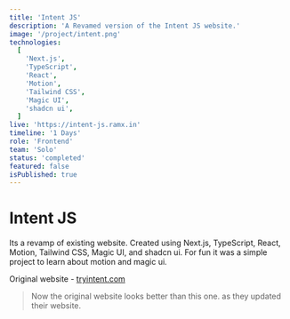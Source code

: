 ```yaml
---
title: 'Intent JS'
description: 'A Revamed version of the Intent JS website.'
image: '/project/intent.png'
technologies:
  [
    'Next.js',
    'TypeScript',
    'React',
    'Motion',
    'Tailwind CSS',
    'Magic UI',
    'shadcn ui',
  ]
live: 'https://intent-js.ramx.in'
timeline: '1 Days'
role: 'Frontend'
team: 'Solo'
status: 'completed'
featured: false
isPublished: true
---
```


# Intent JS

Its a revamp of existing website. Created using Next.js, TypeScript, React, Motion, Tailwind CSS, Magic UI, and shadcn ui. For fun it was a simple project to learn about motion and magic ui.

Original website - [tryintent.com](https://tryintent.com/)

> Now the original website looks better than this one. as they updated their website.

